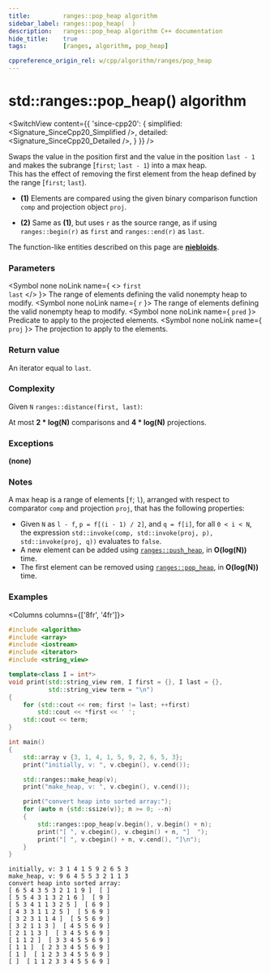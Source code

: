 ```yaml
---
title:         ranges::pop_heap algorithm
sidebar_label: ranges::pop_heap(  )
description:   ranges::pop_heap algorithm C++ documentation
hide_title:    true
tags:          [ranges, algorithm, pop_heap]

cppreference_origin_rel: w/cpp/algorithm/ranges/pop_heap
---
```




<!-- Terms -->

<!----------------- Codes ---------------------->


# std::ranges::pop_heap() algorithm

<SwitchView content={{
	'since-cpp20': {
		simplified:	<Signature_SinceCpp20_Simplified />,
		detailed:	<Signature_SinceCpp20_Detailed />,
	}
}} />

Swaps the value in the position first and the value in the position `last - 1` and makes the subrange [`first`; `last - 1`) into a max heap.  
This has the effect of removing the first element from the heap defined by the range [`first`; `last`).

- **(1)** Elements are compared using the given binary comparison function `comp` and projection object `proj`.

- **(2)** Same as **(1)**, but uses `r` as the source range, as if using `ranges::begin(r)` as `first` and `ranges::end(r)` as `last`.

The function-like entities described on this page are [**niebloids**](#).

### Parameters

<SymbolTable>

  <Symbol none noLink name={ <> <code>first</code> <br/> <code>last</code> </> }>
    The range of elements defining the valid nonempty heap to modify.
  </Symbol>
  <Symbol none noLink name={ <code>r</code> }>
    The range of elements defining the valid nonempty heap to modify.
  </Symbol>
  <Symbol none noLink name={ <code>pred</code> }>
    Predicate to apply to the projected elements.
  </Symbol>
  <Symbol none noLink name={ <code>proj</code> }>
    The projection to apply to the elements.
  </Symbol>

</SymbolTable>

### Return value

An iterator equal to `last`.

### Complexity

Given `N` `ranges::distance(first, last)`:

At most **2  \* log(N)** comparisons and **4 \* log(N)** projections.

### Exceptions

**(none)**

### Notes

A max heap is a range of elements [`f`; `l`), arranged with respect to comparator `comp` and projection `proj`, that has the following properties:
 - Given `N` as `l - f`, `p = f[(i - 1) / 2]`, and `q = f[i]`, for all `0 < i < N`, the expression `std::invoke(comp, std::invoke(proj, p), std::invoke(proj, q))` evaluates to `false`.
 - A new element can be added using [`ranges::push_heap`](#), in **O(log(N))** time.
 - The first element can be removed using [`ranges::pop_heap`](#), in **O(log(N))** time.

### Examples

<Columns columns={['8fr', '4fr']}>
<div>

```cpp title='Main.cpp' showLineNumbers
#include <algorithm>
#include <array>
#include <iostream>
#include <iterator>
#include <string_view>

template<class I = int*>
void print(std::string_view rem, I first = {}, I last = {},
           std::string_view term = "\n")
{
    for (std::cout << rem; first != last; ++first)
        std::cout << *first << ' ';
    std::cout << term;
}

int main()
{
    std::array v {3, 1, 4, 1, 5, 9, 2, 6, 5, 3};
    print("initially, v: ", v.cbegin(), v.cend());

    std::ranges::make_heap(v);
    print("make_heap, v: ", v.cbegin(), v.cend());

    print("convert heap into sorted array:");
    for (auto n {std::ssize(v)}; n >= 0; --n)
    {
        std::ranges::pop_heap(v.begin(), v.begin() + n);
        print("[ ", v.cbegin(), v.cbegin() + n, "]  ");
        print("[ ", v.cbegin() + n, v.cend(), "]\n");
    }
}
```

</div>
<div>

```plaintext title="Possible Output"
initially, v: 3 1 4 1 5 9 2 6 5 3
make_heap, v: 9 6 4 5 5 3 2 1 1 3
convert heap into sorted array:
[ 6 5 4 3 5 3 2 1 1 9 ]  [ ]
[ 5 5 4 3 1 3 2 1 6 ]  [ 9 ]
[ 5 3 4 1 1 3 2 5 ]  [ 6 9 ]
[ 4 3 3 1 1 2 5 ]  [ 5 6 9 ]
[ 3 2 3 1 1 4 ]  [ 5 5 6 9 ]
[ 3 2 1 1 3 ]  [ 4 5 5 6 9 ]
[ 2 1 1 3 ]  [ 3 4 5 5 6 9 ]
[ 1 1 2 ]  [ 3 3 4 5 5 6 9 ]
[ 1 1 ]  [ 2 3 3 4 5 5 6 9 ]
[ 1 ]  [ 1 2 3 3 4 5 5 6 9 ]
[ ]  [ 1 1 2 3 3 4 5 5 6 9 ]
```

</div>
</Columns>

